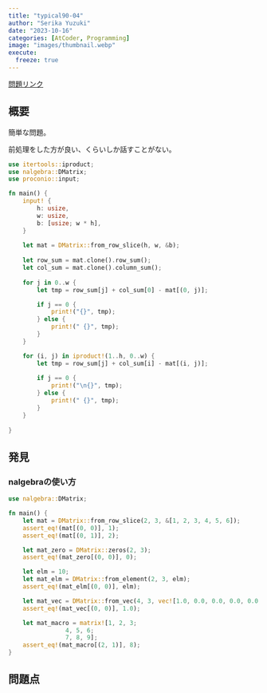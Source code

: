 ```yaml
---
title: "typical90-04"
author: "Serika Yuzuki"
date: "2023-10-16"
categories: [AtCoder, Programming]
image: "images/thumbnail.webp"
execute:
  freeze: true
---
```


[問題リンク](https://atcoder.jp/contests/typical90/tasks/typical90_d)

## 概要

簡単な問題。

前処理をした方が良い、くらいしか話すことがない。

```rust
use itertools::iproduct;
use nalgebra::DMatrix;
use proconio::input;

fn main() {
    input! {
        h: usize,
        w: usize,
        b: [usize; w * h],
    }
    
    let mat = DMatrix::from_row_slice(h, w, &b);
    
    let row_sum = mat.clone().row_sum();
    let col_sum = mat.clone().column_sum();
    
    for j in 0..w {
        let tmp = row_sum[j] + col_sum[0] - mat[(0, j)];

        if j == 0 {
            print!("{}", tmp);
        } else {
            print!(" {}", tmp);
        }
    }

    for (i, j) in iproduct!(1..h, 0..w) {
        let tmp = row_sum[j] + col_sum[i] - mat[(i, j)];
        
        if j == 0 {
            print!("\n{}", tmp);
        } else {
            print!(" {}", tmp);
        }
    }
    
}
```


## 発見

### nalgebraの使い方

```rust
use nalgebra::DMatrix;

fn main() {
    let mat = DMatrix::from_row_slice(2, 3, &[1, 2, 3, 4, 5, 6]);
    assert_eq!(mat[(0, 0)], 1);
    assert_eq!(mat[(0, 1)], 2);

    let mat_zero = DMatrix::zeros(2, 3);
    assert_eq!(mat_zero[(0, 0)], 0);

    let elm = 10;
    let mat_elm = DMatrix::from_element(2, 3, elm);
    assert_eq!(mat_elm[(0, 0)], elm);

    let mat_vec = DMatrix::from_vec(4, 3, vec![1.0, 0.0, 0.0, 0.0, 0.0, 1.0, 0.0, 0.0, 0.0, 0.0, 1.0, 0.0]);
    assert_eq!(mat_vec[(0, 0)], 1.0);

    let mat_macro = matrix![1, 2, 3;
                4, 5, 6;
                7, 8, 9];
    assert_eq!(mat_macro[(2, 1)], 8);
}
```

## 問題点